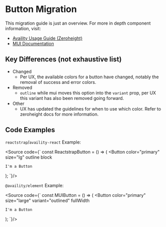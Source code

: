 
<Meta title="BS4 Migration/Button" />

# Button Migration

This migration guide is just an overview. For more in depth component information, visit:
- [Availity Usage Guide (Zeroheight)](https://zeroheight.com/2e36e50c7/p/54f663-button)
- [MUI Documentation](https://mui.com/material-ui/react-button/)


## Key Differences (not exhaustive list)

- Changed
  - Per UX, the available colors for a button have changed, notably the removal of success and error colors.
- Removed
  - `outline` while mui moves this option into the `variant` prop, per UX this variant has also been removed going forward.
- Other
  - UX has updated the guidelines for when to use which color. Refer to zeroheight docs for more information.

## Code Examples

`reactstrap`/`availity-react` Example:

<Source
  code={`
const ReactstrapButton = () => (
  <Button
    color="primary"
    size="lg"
    outline
    block
  >
    I'm a Button
  </Button>
);
`}/>

`@availity/element` Example:

<Source
  code={`
const MUIButton = () => (
  <Button
    color="primary"
    size="large"
    variant="outlined"
    fullWidth
  >
    I'm a Button
  </Button>
);
`}/>
